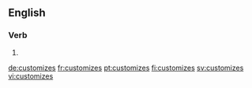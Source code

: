 
==English==

===Verb===
{{head|en}}

# {{en-third-person singular of|customize}}

[[de:customizes]]
[[fr:customizes]]
[[pt:customizes]]
[[fi:customizes]]
[[sv:customizes]]
[[vi:customizes]]